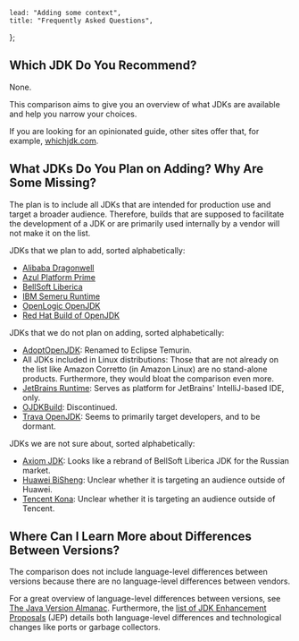 
	lead: "Adding some context",
	title: "Frequently Asked Questions",
};

## Which JDK Do You Recommend?

None.

This comparison aims to give you an overview of what JDKs are available and help you narrow your choices.

If you are looking for an opinionated guide, other sites offer that, for example, [whichjdk.com](https://whichjdk.com/).

## What JDKs Do You Plan on Adding? Why Are Some Missing?

The plan is to include all JDKs that are intended for production use and target a broader audience. Therefore, builds
that are supposed to facilitate the development of a JDK or are primarily used internally by a vendor will not make it
on the list.

JDKs that we plan to add, sorted alphabetically:

-   [Alibaba Dragonwell](https://dragonwell-jdk.io/)
-   [Azul Platform Prime](https://www.azul.com/downloads/)
-   [BellSoft Liberica](https://bell-sw.com/libericajdk/)
-   [IBM Semeru Runtime](https://developer.ibm.com/languages/java/semeru-runtimes/)
-   [OpenLogic OpenJDK](https://www.openlogic.com/openjdk-downloads)
-   [Red Hat Build of OpenJDK](https://developers.redhat.com/products/openjdk/download)

JDKs that we do not plan on adding, sorted alphabetically:

-   [AdoptOpenJDK](https://adoptopenjdk.net/): Renamed to Eclipse Temurin.
-   All JDKs included in Linux distributions: Those that are not already on the list like Amazon Corretto (in Amazon
    Linux) are no stand-alone products. Furthermore, they would bloat the comparison even more.
-   [JetBrains Runtime](https://github.com/JetBrains/JetBrainsRuntime): Serves as platform for JetBrains' IntelliJ-based
    IDE, only.
-   [OJDKBuild](https://github.com/ojdkbuild/ojdkbuild): Discontinued.
-   [Trava OpenJDK](https://github.com/TravaOpenJDK): Seems to primarily target developers, and to be dormant.

JDKs we are not sure about, sorted alphabetically:

-   [Axiom JDK](https://axiomjdk.ru/): Looks like a rebrand of BellSoft Liberica JDK for the Russian market.
-   [Huawei BiSheng](https://www.openeuler.org/en/other/projects/bishengjdk/): Unclear whether it is targeting an
    audience outside of Huawei.
-   [Tencent Kona](https://github.com/Tencent/): Unclear whether it is targeting an audience outside of Tencent.

## Where Can I Learn More about Differences Between Versions?

The comparison does not include language-level differences between versions because there are no language-level
differences between vendors.

For a great overview of language-level differences between versions, see
[The Java Version Almanac](https://javaalmanac.io/). Furthermore, the
[list of JDK Enhancement Proposals](https://openjdk.org/jeps/0) (JEP) details both language-level differences and
technological changes like ports or garbage collectors.

